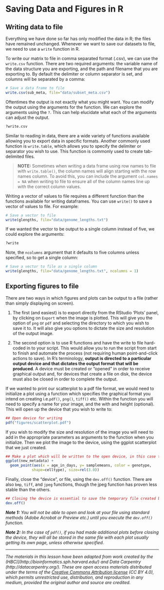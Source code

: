 # Saving Data and Figures in R

## Writing data to file

Everything we have done so far has only modified the data in R; the files have remained unchanged. Whenever we want to save our datasets to file, we need to use a `write` function in R.

To write our matrix to file in comma separated format (.csv), we can use the `write.csv` function. There are two required arguments: the variable name of the data structure you are exporting, and the path and filename that you are exporting to. By default the delimiter or column separator is set, and columns will be separated by a comma:

``` r
# Save a data frame to file
write.csv(sub_meta, file="data/subset_meta.csv")
```

Oftentimes the output is not exactly what you might want. You can modify the output using the arguments for the function. We can explore the arguments using the `?`. This can help elucidate what each of the arguments can adjust the output.

``` r
?write.csv
```

Similar to reading in data, there are a wide variety of functions available allowing you to export data in specific formats. Another commonly used function is `write.table`, which allows you to specify the delimiter or separator you wish to use. This function is commonly used to create tab-delimited files.

> **NOTE:** Sometimes when writing a data frame using row names to file with `write.table()`, the column names will align starting with the row names column. To avoid this, you can include the argument `col.names = NA` when writing to file to ensure all of the column names line up with the correct column values.

Writing a vector of values to file requires a different function than the functions available for writing dataframes. You can use `write()` to save a vector of values to file. For example:

``` r
# Save a vector to file
write(glengths, file="data/genome_lengths.txt")
```

If we wanted the vector to be output to a single column instead of five, we could explore the arguments:

``` r
?write
```

Note, the `ncolumns` argument that it defaults to five columns unless specified, so to get a single column:

``` r
# Save a vector to file as a single column
write(glengths, file="data/genome_lengths.txt", ncolumns = 1)
```

## Exporting figures to file

There are two ways in which figures and plots can be output to a file (rather than simply displaying on screen).

(1) The first (and easiest) is to export directly from the RStudio 'Plots' panel, by clicking on `Export` when the image is plotted. This will give you the option of `png` or `pdf` and selecting the directory to which you wish to save it to. It will also give you options to dictate the size and resolution of the output image.

(2) The second option is to use R functions and have the write to file hard-coded in to your script. This would allow you to run the script from start to finish and automate the process (not requiring human point-and-click actions to save). In R's terminology, **output is directed to a particular output device and that dictates the output format that will be produced**. A device must be created or "opened" in order to receive graphical output and, for devices that create a file on disk, the device must also be closed in order to complete the output.

If we wanted to print our scatterplot to a pdf file format, we would need to initialize a plot using a function which specifies the graphical format you intend on creating i.e.`pdf()`, `png()`, `tiff()` etc. Within the function you will need to specify a name for your image, and the with and height (optional). This will open up the device that you wish to write to:

``` r
## Open device for writing
pdf("figures/scatterplot.pdf")
```

If you wish to modify the size and resolution of the image you will need to add in the appropriate parameters as arguments to the function when you initialize. Then we plot the image to the device, using the ggplot scatterplot that we just created.

``` r
## Make a plot which will be written to the open device, in this case the temp file created by pdf()/png()
ggplot(new_metadata) +
  geom_point(aes(x = age_in_days, y= samplemeans, color = genotype,
            shape=celltype), size=rel(3.0)) 
```

Finally, close the "device", or file, using the `dev.off()` function. There are also `bmp`, `tiff`, and `jpeg` functions, though the jpeg function has proven less stable than the others.

``` r
## Closing the device is essential to save the temporary file created by pdf()/png()
dev.off()
```

***Note 1:*** *You will not be able to open and look at your file using standard methods (Adobe Acrobat or Preview etc.) until you execute the `dev.off()` function.*

***Note 2:*** *In the case of `pdf()`, if you had made additional plots before closing the device, they will all be stored in the same file with each plot usually getting its own page, unless otherwise specified.*

------------------------------------------------------------------------

*The materials in this lesson have been adapted from work created by the (HBC)\](http://bioinformatics.sph.harvard.edu/) and Data Carpentry (http://datacarpentry.org/). These are open access materials distributed under the terms of the [Creative Commons Attribution license](https://creativecommons.org/licenses/by/4.0/) (CC BY 4.0), which permits unrestricted use, distribution, and reproduction in any medium, provided the original author and source are credited.*
